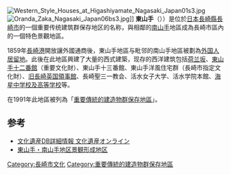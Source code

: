 {{Coord|32|44|7.05|N|129|52|28.59|E|region:JP|display=title}}
[[File:Western_Style_Houses_at_Higashiyamate_Nagasaki_Japan01s3.jpg|thumb]]
[[File:Oranda_Zaka_Nagasaki_Japan06bs3.jpg|thumb]]]]
'''東山手'''（{{jpn|j=東山手|hg=ひがしやまて|rm=Higashiyamate|f=y}}））是位於[[日本|日本]][[長崎縣|長崎縣]][[長崎市|長崎市]]的一個重要传统建筑群保存地区的名称，與相鄰的[[南山手|南山手]]地區成為長崎市區內的一個特色景觀地區。

1859年[[長崎港|長崎港]]開放讓外國通商後，東山手地區与毗邻的南山手地區被劃為[[外国人居留地|外国人居留地]]。此後在此地區興建了大量的西式建築，现存的西洋建筑包括[[荷兰坂|荷兰坂]]、[[東山手十二番館|東山手十二番館]]（重要文化財）、東山手十三番館、東山手洋風住宅群（長崎市指定文化財）、[[旧長崎英国領事館|旧長崎英国領事館]]、長崎聖三一教会、活水女子大学、活水学院本館、[[海星中學校及高等學校_(長崎縣)|海星中学校及高等学校]]等。

在1991年此地區被列為「[[重要傳統的建造物群保存地區|重要傳統的建造物群保存地區]]」。

== 参考 ==
* [http://bunka.nii.ac.jp/db/SearchDetail.do?heritageId=116308 文化遺産DB詳細情報 文化遺産オンライン]{{Wayback|url=http://bunka.nii.ac.jp/db/SearchDetail.do?heritageId=116308 |date=20150119064314 }}
* [https://web.archive.org/web/20121101063444/http://www1.city.nagasaki.nagasaki.jp/keikan/chiku/higashi.html 東山手・南山手地区景観形成地区]

{{DEFAULTSORT:Higashiyamate }}

[[Category:長崎市文化|Category:長崎市文化]]
[[Category:重要傳統的建造物群保存地區|Category:重要傳統的建造物群保存地區]]